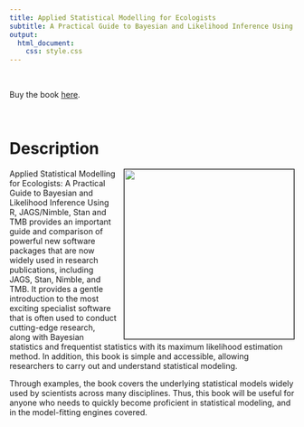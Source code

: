 ```yaml
---
title: Applied Statistical Modelling for Ecologists
subtitle: A Practical Guide to Bayesian and Likelihood Inference Using R, JAGS, NIMBLE, Stan and TMB
output:
  html_document:
    css: style.css
---
```


<br>

Buy the book [here](https://shop.elsevier.com/books/applied-statistical-modelling-for-ecologists/kery/978-0-443-13715-0).

<br>

# Description

<img src="cover.png" style="float: right; margin-left: 10px; margin-right: 10 px; border: 1px solid #000000;" width="300"/>

Applied Statistical Modelling for Ecologists: A Practical Guide to Bayesian and Likelihood Inference Using R, JAGS/Nimble, Stan and TMB provides an important guide and comparison of powerful new software packages that are now widely used in research publications, including JAGS, Stan, Nimble, and TMB. It provides a gentle introduction to the most exciting specialist software that is often used to conduct cutting-edge research, along with Bayesian statistics and frequentist statistics with its maximum likelihood estimation method. In addition, this book is simple and accessible, allowing researchers to carry out and understand statistical modeling.

Through examples, the book covers the underlying statistical models widely used by scientists across many disciplines. Thus, this book will be useful for anyone who needs to quickly become proficient in statistical modeling, and in the model-fitting engines covered.


